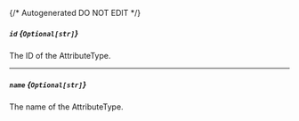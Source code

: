 {/* Autogenerated DO NOT EDIT  */}
##### `id` *{`Optional[str]`}*
The ID of the AttributeType.

---
##### `name` *{`Optional[str]`}*
The name of the AttributeType.


